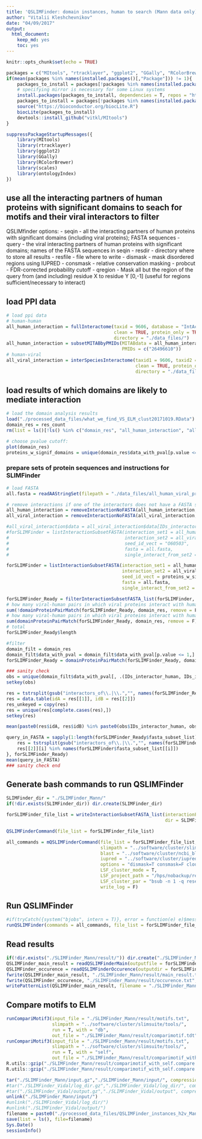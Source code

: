 ```yaml
---
title: 'QSLIMFinder: domain instances, human to search (Mann data only), viral to filter'
author: "Vitalii Kleshchevnikov"
date: "04/09/2017"
output: 
  html_document: 
    keep_md: yes
    toc: yes
---
```


```r
knitr::opts_chunk$set(echo = TRUE)

packages = c("MItools", "rtracklayer", "ggplot2", "GGally", "RColorBrewer", "R.utils", "ontologyIndex")
if(mean(packages %in% names(installed.packages()[,"Package"])) != 1){
    packages_to_install = packages[!packages %in% names(installed.packages()[,"Package"])]
    # specifying mirror is necessary for some Linux systems
    install.packages(packages_to_install, dependencies = T, repos = "http://mirrors.ebi.ac.uk/CRAN/")
    packages_to_install = packages[!packages %in% names(installed.packages()[,"Package"])]
    source("https://bioconductor.org/biocLite.R")
    biocLite(packages_to_install)
    devtools::install_github("vitkl/MItools")
}

suppressPackageStartupMessages({
    library(MItools)
    library(rtracklayer)
    library(ggplot2)
    library(GGally)
    library(RColorBrewer)
    library(scales)
    library(ontologyIndex)
})
```

## use all the interacting partners of human proteins with significant domains to seach for motifs and their viral interactors to filter

QSLIMfinder options: 
- seqin - all the interacting partners of human proteins with significant domains (including viral proteins); FASTA sequences
- query - the viral interacting partners of human proteins with significant domains; names of the FASTA sequences in seqin
- resdir - directory where to store all results
- resfile - file where to write
- dismask - mask disordered regions using IUPRED
- consmask - relative conservation masking
- probcut - FDR-corrected probability cutoff
- qregion - Mask all but the region of the query from (and including) residue X to residue Y [0,-1] (useful for regions sufficient/necessary to interact)

## load PPI data

```r
# load ppi data
# human-human
all_human_interaction = fullInteractome(taxid = 9606, database = "IntActFTP", format = "tab27",
                                        clean = TRUE, protein_only = TRUE,
                                        directory = "./data_files/")
all_human_interaction = subsetMITABbyPMIDs(MITABdata = all_human_interaction,
                                           PMIDs = c("26496610"))
# human-viral
all_viral_interaction = interSpeciesInteractome(taxid1 = 9606, taxid2 = 10239, database = "IntActFTP", format = "tab27",
                                                clean = TRUE, protein_only = TRUE, 
                                                directory = "./data_files/")
```

## load results of which domains are likely to mediate interaction
```r
# load the domain analysis results
load("./processed_data_files/what_we_find_VS_ELM_clust20171019.RData")
domain_res = res_count
rm(list = ls()[!ls() %in% c("domain_res", "all_human_interaction", "all_viral_interaction")])

# choose pvalue cutoff:
plot(domain_res)
proteins_w_signif_domains = unique(domain_res$data_with_pval[p.value <= 1, IDs_interactor_human])
```

### prepare sets of protein sequences and instructions for SLIMFinder

```r
# load FASTA
all.fasta = readAAStringSet(filepath = "./data_files/all_human_viral_proteins.fasta", format = "fasta")

# remove interactions if one of the interactors does not have a FASTA sequence
all_human_interaction = removeInteractionNoFASTA(all_human_interaction, all.fasta)
all_viral_interaction = removeInteractionNoFASTA(all_viral_interaction, all.fasta)

#all_viral_interaction$data = all_viral_interaction$data[IDs_interactor_A == "O60503",]
#forSLIMFinder = listInteractionSubsetFASTA(interaction_set1 = all_human_interaction, 
#                                           interaction_set2 = all_viral_interaction, 
#                                           seed_id_vect = "O60503",
#                                           fasta = all.fasta,
#                                           single_interact_from_set2 = T, set1_only = T)

forSLIMFinder = listInteractionSubsetFASTA(interaction_set1 = all_human_interaction, 
                                           interaction_set2 = all_viral_interaction, 
                                           seed_id_vect = proteins_w_signif_domains,
                                           fasta = all.fasta,
                                           single_interact_from_set2 = T, set1_only = F)

forSLIMFinder_Ready = filterInteractionSubsetFASTA_list(forSLIMFinder,  length_set1_min = 2, length_set2_min = 1)
# how many viral-human pairs in which viral proteins interact with human protein (with relevant domain) but are not associated with the domain
sum(!domainProteinPairMatch(forSLIMFinder_Ready, domain_res, remove = F))
# how many viral-human pairs in which viral proteins interact with human protein (with relevant domain) and are associated with the domain
sum(domainProteinPairMatch(forSLIMFinder_Ready, domain_res, remove = F))
# total
forSLIMFinder_Ready$length

#filter
domain_filt = domain_res
domain_filt$data_with_pval = domain_filt$data_with_pval[p.value <= 1,]
forSLIMFinder_Ready = domainProteinPairMatch(forSLIMFinder_Ready, domain_filt, remove = T)

### sanity check
obs = unique(domain_filt$data_with_pval[, .(IDs_interactor_human, IDs_interactor_viral)])
setkey(obs)

res = tstrsplit(gsub("interactors_of\\.|\\.","", names(forSLIMFinder_Ready$fasta_subset_list)), ":")
res = data.table(idA = res[[1]], idB = res[[2]])
res_unkeyed = copy(res)
res = unique(res[complete.cases(res),])
setkey(res)

mean(paste0(res$idA, res$idB) %in% paste0(obs$IDs_interactor_human, obs$IDs_interactor_viral))

query_in_FASTA = sapply(1:length(forSLIMFinder_Ready$fasta_subset_list), function(i, forSLIMFinder){
    res = tstrsplit(gsub("interactors_of\\.|\\.","", names(forSLIMFinder$fasta_subset_list)), ":")
    res[[2]][i] %in% names(forSLIMFinder$fasta_subset_list[[i]])
}, forSLIMFinder_Ready)
mean(query_in_FASTA)
### sanity check end
```

## Generate bash commands to run QSLIMFinder

```r
SLIMFinder_dir = "./SLIMFinder_Mann/"
if(!dir.exists(SLIMFinder_dir)) dir.create(SLIMFinder_dir)

forSLIMFinder_file_list = writeInteractionSubsetFASTA_list(interactionFASTA_list = forSLIMFinder_Ready,
                                                           dir = SLIMFinder_dir)

QSLIMFinderCommand(file_list = forSLIMFinder_file_list)

all_commands = mQSLIMFinderCommand(file_list = forSLIMFinder_file_list, 
                                   slimpath = "../software/cluster/slimsuite/tools/qslimfinder.py", 
                                   blast = "../software/cluster/ncbi_blast_2.6.0/bin/", 
                                   iupred = "../software/cluster/iupred/iupred",
                                   options = "dismask=T consmask=F cloudfix=T probcut=0.3 iuchdir=T",
                                   LSF_cluster_mode = T,
                                   LSF_project_path = "/hps/nobackup/research/petsalaki/users/vitalii/vitalii/viral_project/",
                                   LSF_cluster_par = "bsub -n 1 -q research-rh7 -M 100 -R \"rusage[mem=100]\"",
                                   write_log = F)
```

## Run QSLIMFinder

```r
#if(tryCatch({system("bjobs", intern = T)}, error = function(e) e)$message != "error in running command") onLSF = T else onLSF = F
runQSLIMFinder(commands = all_commands, file_list = forSLIMFinder_file_list, onLSF = T)
```

## Read results

```r
if(!dir.exists("./SLIMFinder_Mann/result/")) dir.create("./SLIMFinder_Mann/result/")
QSLIMFinder_main_result = readQSLIMFinderMain(outputfile = forSLIMFinder_file_list$outputfile)
QSLIMFinder_occurence = readQSLIMFinderOccurence(outputdir = forSLIMFinder_file_list$outputdir)
fwrite(QSLIMFinder_main_result, "./SLIMFinder_Mann/result/main_result.txt", sep = "\t")
fwrite(QSLIMFinder_occurence, "./SLIMFinder_Mann/result/occurence.txt", sep = "\t")
writePatternList(QSLIMFinder_main_result, filename = "./SLIMFinder_Mann/result/motifs.txt")
```

## Compare motifs to ELM

```r
runCompariMotif3(input_file = "./SLIMFinder_Mann/result/motifs.txt",
                 slimpath = "../software/cluster/slimsuite/tools/",
                 run = T, with = "db",
                 out_file = "./SLIMFinder_Mann/result/comparimotif.tdt")
runCompariMotif3(input_file = "./SLIMFinder_Mann/result/motifs.txt",
                 slimpath = "../software/cluster/slimsuite/tools/",
                 run = T, with = "self",
                 out_file = "./SLIMFinder_Mann/result/comparimotif_with_self.tdt")
R.utils::gzip("./SLIMFinder_Mann/result/comparimotif_with_self.compare.tdt", "./SLIMFinder_Mann/result/comparimotif_with_self.compare.tdt.gz")
R.utils::gzip("./SLIMFinder_Mann/result/comparimotif_with_self.compare.xgmml", "./SLIMFinder_Mann/result/comparimotif_with_self.compare.xgmml.gz")
```

```r
tar("./SLIMFinder_Mann/input.gz","./SLIMFinder_Mann/input/", compression='gzip')
#tar("./SLIMFinder_Vidal/log_dir.gz","./SLIMFinder_Vidal/log_dir/", compression='gzip')
#tar("./SLIMFinder_Vidal/output.gz","./SLIMFinder_Vidal/output", compression='gzip')
unlink("./SLIMFinder_Mann/input/")
#unlink("./SLIMFinder_Vidal/log_dir/")
#unlink("./SLIMFinder_Vidal/output/")
filename = paste0("./processed_data_files/QSLIMFinder_instances_h2v_Mann_clust",gsub("-","",Sys.Date()),".RData")
save(list = ls(), file=filename)
Sys.Date()
sessionInfo()
```
